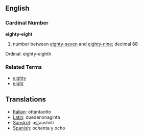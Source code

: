 ==English==
===Cardinal Number===
'''eighty-eight'''

# number between [[eighty-seven]] and [[eighty-nine]]; decimal 88

Ordinal: eighty-eighth

===Related Terms===
*[[eighty]]
*[[eight]]

==Translations==
*[[Italian]]: ottantaotto
*[[Latin]]: duedenonaginta
*[[Sanskrit]]: a<u>st</u>aashiiti
*[[Spanish]]: ochenta y ocho